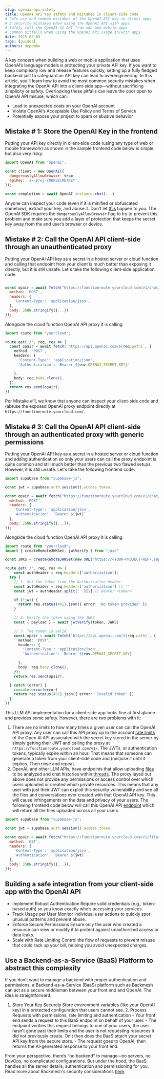 ```yaml
---
slug: openai-api-safety
title: OpenAI API key safety and mistakes in client-side code
# Safe use and common mistakes of the OpenAI API key in client apps
# 3 security mistakes when using the OpenAI API with apps
# Safely call the OpenAI AI API from web and mobile apps
# Common pitfalls when using the OpenAI API usage in/with apps
date: 2025-02-03
tags: [guides]
authors: depombo
---
```


A key concern when building a web or mobile application that uses OpenAI’s language models is protecting your private API key. If you want to keep complexity low and release features quickly, setting up a fully fledged backend just to safeguard an API key can lead to overengineering. In this article, you’ll learn how to avoid the most common security mistakes when integrating the OpenAI API into a client-side app—without sacrificing simplicity or safety. Overlooking these pitfalls can leave the door open to OpenAI API misuse, which can:
 - Lead to unexpected costs on your OpenAI account
 - Violate OpenAI’s Acceptable Use Policy and Terms of Service
 - Potentially expose your project to spam or abusive behavior

## Mistake # 1: Store the OpenAI Key in the frontend

Putting your API key directly in client-side code (using any type of web or mobile framework) as shown in the sample frontend code below is simple, but also very risky.

```javascript title="client/openai.ts"
import OpenAI from "openai";

const client = new OpenAI({
  dangerouslyAllowBrowser: true,
  apiKey: 'sk-proj-YOURSECRETKEY',
});

const completion = await OpenAI.instance.chat(...)
```

<!--truncate-->

Anyone can inspect your code (even if it is minified or obfuscated somehow), extract your key, and abuse it. Don't let [this](https://community.openai.com/t/repeated-fraudulent-use-of-my-api-keys/510465/3) happen to you. The OpenAI SDK requires the `dangerouslyAllowBrowser` flag to try to prevent this problem and make sure you add a layer of protection that keeps the secret key away from the end user’s browser or device.

## Mistake # 2: Call the OpenAI API client-side through an unauthenticated proxy

Putting your OpenAI API key as a secret in a hosted server or cloud function and calling that endpoint from your client is much better than exposing it directly, but it is still unsafe. Let's take the following client-side application code:

```js title="client/openai.ts"

const opair = await fetch("https://functionroute.yourcloud.com/v1/chat/completions", {
  method: 'POST',
  headers: {
    'Content-Type': 'application/json',
  },
  body: JSON.stringify({...})
});

```

Alongside the cloud function OpenAI API proxy it is calling:

```typescript title="cloud/function.ts"
import route from "yourcloud";

route.get('/', req, res => {
  const opair = await fetch(`https://api.openai.com/${req.path}`, {
    method: 'POST',
    headers: {
      'Content-Type': 'application/json',
      'Authentication': `Bearer ${env.OPENAI_SECRET_KEY}`

    },
    body: req.body.clone(),
  });
  return res.send(opair);
})

```

Per Mistake # 1, we know that anyone can inspect your client-side code and (ab)use the exposed OpenAI proxy endpoint directly at `https://functionroute.yourcloud.com/`.

## Mistake # 3: Call the OpenAI API client-side through an authenticated proxy with generic permissions

Putting your OpenAI API key as a secret in a hosted server or cloud function and adding authentication so only your users can call the proxy endpoint is quite common and still much better than the previous two flawed setups. However, it is *still* unsafe. Let's take the following frontend code:

```js title="client/openai.ts"
import supabase from "supabase-js";

const jwt = supabase.auth.session().access_token;

const opair = await fetch("https://functionroute.yourcloud.com/v1/chat/completion", {
  method: 'POST',
  headers: {
    'Content-Type': 'application/json',
    'Authentication': `Bearer ${jwt}`
  },
  body: JSON.stringify({...}),
});

```

Alongside the cloud function OpenAI API proxy it is calling:

```typescript title="cloud/function.ts"
import route from "yourcloud";
import { createRemoteJWKSet, jwtVerify } from "jose"

const JWKS = createRemoteJWKSet(new URL('https://<YOUR-PROJECT-REF>.supabase.co/auth/v1/.well-known/jwks.json'))

route.get('/', req, res => {
	const authHeader = req.headers['authorization'];
  try {
    // 1. Get the token from the Authorization header
    const authHeader = req.headers['authorization'] || ''
    const jwt = authHeader.split(' ')[1] // Bearer <token>

    if (!jwt) {
      return res.status(401).json({ error: 'No token provided' })
    }

    // 2. Verify the token using the JWKS
    const { payload } = await jwtVerify(token, JWKS)

    // 3. The token is valid
    const opair = await fetch(`https://api.openai.com/${req.path}`, {
      method: 'POST',
      headers: {
        'Content-Type': 'application/json',
        'Authentication': `Bearer ${env.OPENAI_SECRET_KEY}`

      },
      body: req.body.clone(),
    });
    return res.send(opair);

  } catch (error) {
    console.error(error)
    return res.status(401).json({ error: 'Invalid token' })
  }
})

```

This LLM API implementation for a client-side app looks fine at first glance and provides some safety. However, there are two problems with it:

1. There are no limits to how many times a given user can call the OpenAI API proxy. Any user can call this API proxy up to the account [rate limits](https://platform.openai.com/docs/guides/rate-limits) of the Open AI API associated with the secret key stored in the server by simply getting their JWT and calling the proxy at `https://functionroute.yourcloud.com/v1/`. The JWTs, or authentication tokens, typically expire within an hour. That means that someone can generate a token from your client-side code and (mis)use it until it expires. Then rinse and repeat.
2. OpenAI, and other LLM APIs, have endpoints that allow uploading [files](https://platform.openai.com/docs/api-reference/files) to be analyzed and chat histories within [threads](https://platform.openai.com/docs/api-reference/threads). The proxy layed out above does not provide any permissions or access control over which users uploaded or created which private resources. This means that any user with just their JWT can exploit this security vulnerability and see all the files and conversations ever created with that OpenAI API key. This will cause infringements on the data and privacy of your users. The following frontend code below will call this OpenAI API [endpoint](https://platform.openai.com/docs/api-reference/files/list) which will return all the files uploaded across all your users.

```js title="vulnerability.ts"
import supabase from "supabase-js";

const jwt = supabase.auth.session().access_token;

const opair = await fetch("https://functionroute.yourcloud.com/v1/files", {
  method: 'GET',
  headers: {
    'Content-Type': 'application/json',
    'Authentication': `Bearer ${jwt}`
  },
  body: JSON.stringify({...}),
});

```

## Building a safe integration from your client-side app with the OpenAI API

- Implement Robust Authentication
Require valid credentials (e.g., token-based auth) so you know exactly who’s accessing your services.
- Track Usage per User
Monitor individual user actions to quickly spot unusual patterns and prevent abuse.
- Enforce Secure Permissions
Ensure only the user who created a resource can view or modify it to protect against unauthorized access or data leaks.
-	Scale with Rate Limiting
Control the flow of requests to prevent misuse that could rack up your bill, helping you avoid unexpected charges.

## Use a Backend-as-a-Service (BaaS) Platform to abstract this complexity

If you don’t want to manage a backend with proper authentication and permissions, a Backend-as-a-Service (BaaS) platform such as Backmesh can act as a secure middleman between your front end and OpenAI. The idea is straightforward:
  1.	Store Your Key Securely
    Store environment variables (like your OpenAI key) in a protected configuration that users cannot see.
	2.	Process Requests with permissions, rate limiting and authentication
    -	Your front end sends a request to this BaaS endpoint on behalf of your user.
    - The endpoint verifies this request belongs to one of your users, the user hasn't gone past their limits and the user is not requesting resources it did not previously create. Onlt then does the BaaS attach your secret API key from the secure store.
    - The request goes to OpenAI, then returns the AI-generated response to your front end.

From your perspective, there’s “no backend” to manage—no servers, no DevOps, no complicated configurations. But under the hood, the BaaS handles all the server details, authentication and permissioning for you. Read more about Backmesh's security considerations [here](/docs/security).